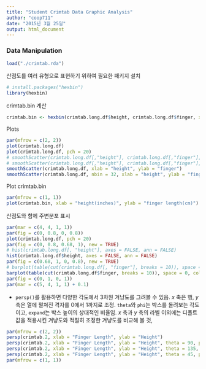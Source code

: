 ```yaml
---
title: "Student Crimtab Data Graphic Analysis"
author: "coop711"
date: "2015년 3월 25일"
output: html_document
---
```


### Data Manipulation

```r
load("./crimtab.rda")
```

산점도를  여러 유형으로 표현하기 위하여 필요한 패키지 설치

```r
# install.packages("hexbin")
library(hexbin)
```

crimtab.bin 계산

```r
crimtab.bin <- hexbin(crimtab.long.df$height, crimtab.long.df$finger, xbins = 50)
```

Plots

```r
par(mfrow = c(2, 2))
plot(crimtab.long.df)
plot(crimtab.long.df, pch = 20)
# smoothScatter(crimtab.long.df[,"height"], crimtab.long.df[,"finger"], xlab = "height", ylab = "finger")
# smoothScatter(crimtab.long.df[,"height"], crimtab.long.df[,"finger"], nbin = 32, xlab = "height", ylab = "finger")
smoothScatter(crimtab.long.df, xlab = "height", ylab = "finger")
smoothScatter(crimtab.long.df, nbin = 32, xlab = "height", ylab = "finger")
```

Plot crimtab.bin

```r
par(mfrow = c(1, 1))
plot(crimtab.bin, xlab = "height(inches)", ylab = "finger length(cm)")
```

산점도와 함께 주변분포 표시

```r
par(mar = c(4, 4, 1, 1))
par(fig = c(0, 0.8, 0, 0.8))
plot(crimtab.long.df, pch = 20)
par(fig = c(0, 0.8, 0.68, 1), new = TRUE)
# hist(crimtab.long.df[, "height"], axes = FALSE, ann = FALSE)
hist(crimtab.long.df$height, axes = FALSE, ann = FALSE)
par(fig = c(0.68, 1, 0, 0.8), new = TRUE)
# barplot(table(cut(crimtab.long.df[, "finger"], breaks = 10)), space = 0, col = "white", horiz = TRUE, axes = FALSE, axisnames = FALSE)
barplot(table(cut(crimtab.long.df$finger, breaks = 10)), space = 0, col = "white", horiz = TRUE, axes = FALSE, axisnames = FALSE)
par(fig = c(0, 1, 0, 1))
par(mar = c(5, 4, 1, 1) + 0.1)
```

- `persp()`를 활용하면 다양한 각도에서 3차원 겨냥도를 그려볼 수 있음. $x$ 축은 행, $y$ 축은 열에 펼쳐진 격자를 0에서 1까지로 조정. `theta`와 `phi`는 박스를 돌려보는 각도이고, `expand`는 박스 높이의 상대적인 비율임. $x$ 축과 $y$ 축의 라벨 이외에는 디폴트값을 적용시킨 겨냥도와 적절히 조정한 겨냥도를 비교해 볼 것,

```r
par(mfrow = c(2, 2))
persp(crimtab.2, xlab = "Finger Length", ylab = "Height")
persp(crimtab.2, xlab = "Finger Length", ylab = "Height", theta = 90, phi = 30, expand = 0.5, scale = TRUE)
persp(crimtab.2, xlab = "Finger Length", ylab = "Height", theta = 135, phi = 30, expand = 0.5, scale = TRUE)
persp(crimtab.2, xlab = "Finger Length", ylab = "Height", theta = 45, phi = 45, expand = 0.5, scale = TRUE)
par(mfrow = c(1, 1))
```

